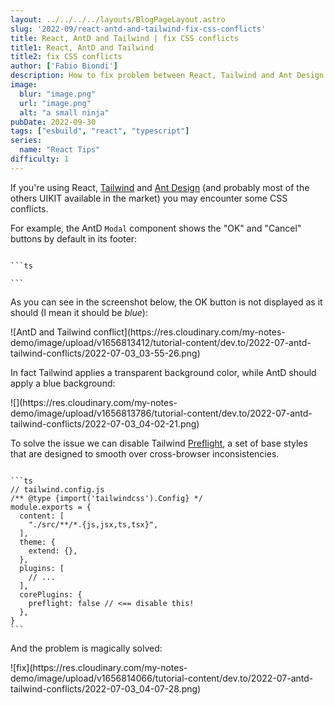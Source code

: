 ```yaml
---
layout: ../../../../layouts/BlogPageLayout.astro
slug: '2022-09/react-antd-and-tailwind-fix-css-conflicts'
title: React, AntD and Tailwind | fix CSS conflicts
title1: React, AntD and Tailwind
title2: fix CSS conflicts
author: ['Fabio Biondi']
description: How to fix problem between React, Tailwind and Ant Design
image: 
  blur: "image.png"
  url: "image.png"
  alt: "a small ninja"
pubDate: 2022-09-30
tags: ["esbuild", "react", "typescript"] 
series: 
  name: "React Tips"
difficulty: 1
---
```








If you're using React, [Tailwind](https://tailwindcss.com/) and [Ant Design](https://ant.design) (and probably most of the others UIKIT available in the market) you may encounter some CSS conflicts.

For example, the AntD `Modal` component shows the "OK" and "Cancel" buttons by default in its footer:


<Code>
```ts
 <Modal title="Add city" onOk={} onCancel={} />
```
</Code>

As you can see in the screenshot below, the OK button is not displayed as it should (I mean it should be _blue_):

<DesktopWindow center>
![AntD and Tailwind conflict](https://res.cloudinary.com/my-notes-demo/image/upload/v1656813412/tutorial-content/dev.to/2022-07-antd-tailwind-conflicts/2022-07-03_03-55-26.png)
</DesktopWindow>

In fact Tailwind applies a transparent background color, while AntD should apply a blue background:

<DesktopWindow center>
![](https://res.cloudinary.com/my-notes-demo/image/upload/v1656813786/tutorial-content/dev.to/2022-07-antd-tailwind-conflicts/2022-07-03_04-02-21.png)
</DesktopWindow>

To solve the issue we can disable Tailwind [Preflight](https://tailwindcss.com/docs/preflight), a set of base styles that are designed to smooth over cross-browser inconsistencies.

<Code>
```ts
// tailwind.config.js
/** @type {import('tailwindcss').Config} */
module.exports = {
  content: [
    "./src/**/*.{js,jsx,ts,tsx}",
  ],
  theme: {
    extend: {},
  },
  plugins: [
    // ...
  ],
  corePlugins: {
    preflight: false // <== disable this!
  },
}
```
</Code>

And the problem is magically solved:

<DesktopWindow center>
![fix](https://res.cloudinary.com/my-notes-demo/image/upload/v1656814066/tutorial-content/dev.to/2022-07-antd-tailwind-conflicts/2022-07-03_04-07-28.png)
</DesktopWindow>

<PostSeries frontmatter={frontmatter} />
